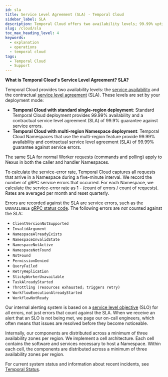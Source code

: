 ```yaml
---
id: sla
title: Service Level Agreement (SLA) - Temporal Cloud
sidebar_label: SLA
description: Temporal Cloud offers two availability levels; 99.99% uptime for standard and multi-region deployments, with SLAs guaranteeing 99.9% and 99.99% against service errors, respectively.
slug: /cloud/sla
toc_max_heading_level: 4
keywords:
  - explanation
  - operations
  - temporal cloud
tags:
  - Temporal Cloud
  - Support
---
```


**What is Temporal Cloud's Service Level Agreement? SLA?**

Temporal Cloud provides two availability levels: the [service availability](https://en.wikipedia.org/wiki/Reliability,_availability_and_serviceability) and the contractual [service level agreement](https://en.wikipedia.org/wiki/Service-level_agreement) (SLA).
These levels are set by your deployment mode:

- **Temporal Cloud with standard single-region deployment**:
  Standard Temporal Cloud deployment provides 99.99% availability and a contractual service level agreement (SLA) of 99.9% guarantee against service errors.
- **Temporal Cloud with multi-region Namespace deployment**:
  Temporal Cloud Namespaces that use the multi-region feature provide 99.99% availability and contractual service level agreement (SLA) of 99.99% guarantee against service errors.

The same SLA for normal Worker requests (commands and polling) apply to Nexus in both the caller and handler Namespaces.

To calculate the service-error rate, Temporal Cloud captures all requests that arrive in a Namespace during a five-minute interval.
We record the number of gRPC service errors that occurred.
For each Namespace, we calculate the service-error rate as 1 - (count of errors / count of requests).
Rates are averaged per month and reset quarterly.

Errors are recorded against the SLA are service errors, such as the `UNAVAILABLE` [gRPC status code](https://grpc.github.io/grpc/core/md_doc_statuscodes.html).
The following errors are _not_ counted against the SLA:

- `ClientVersionNotSupported`
- `InvalidArgument`
- `NamespaceAlreadyExists`
- `NamespaceInvalidState`
- `NamespaceNotActive`
- `NamespaceNotFound`
- `NotFound`
- `PermissionDenied`
- `QueryFailed`
- `RetryReplication`
- `StickyWorkerUnavailable`
- `TaskAlreadyStarted`
- `Throttling (resources exhausted; triggers retry)`
- `WorkflowExecutionAlreadyStarted`
- `WorkflowNotReady`

Our internal alerting system is based on a [service level objective](https://en.wikipedia.org/wiki/Service-level_objective) (SLO) for all errors, not just errors that count against the SLA.
When we receive an alert that an SLO is not being met, we page our on-call engineers, which often means that issues are resolved before they become noticeable.

Internally, our components are distributed across a minimum of three availability zones per region.
We implement a cell architecture.
Each cell contains the software and services necessary to host a Namespace.
Within each cell, the components are distributed across a minimum of three availability zones per region.

For current system status and information about recent incidents, see [Temporal Status](https://status.temporal.io).
